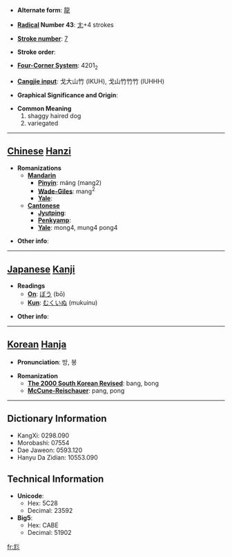 * '''Alternate form''': [[龍]]

* '''[[Wiktionary:Chinese radical index| Radical]] Number 43''': [[Wiktionary:Chinese radical index 尢|尢]]+4 strokes

* '''[[Wiktionary:Chinese total strokes index|Stroke number]]''': [[Wiktionary:Chinese total strokes index 7|7]]

* '''Stroke order''': 

* '''[[Wiktionary:Chinese four corner index|Four-Corner System]]''': 4201<sub>2</sub>

* '''[[Wiktionary:Chinese Cangjie index|Cangjie input]]''': 戈大山竹 (IKUH), 戈山竹竹竹 (IUHHH)

* '''Graphical Significance and Origin''': 

* '''Common Meaning'''
*#shaggy haired dog
*# variegated


----

== [[Chinese]] [[Hanzi]] ==

* '''Romanizations'''
** '''[[Mandarin]]'''
*** '''[[Pinyin]]''': máng (mang2)
*** '''[[Wade-Giles]]''': mang<sup>2</sup>
*** '''[[Yale]]''': 
** '''[[Cantonese]]'''
*** '''[[Jyutping]]''':
*** '''[[Penkyamp]]''': 
*** '''[[Yale]]''': mong4, mung4 pong4

* '''Other info''': 

----

== [[Japanese]] [[Kanji]] ==

* '''Readings'''
** '''[[On]]''': [[ぼう]] (bō)
** '''[[Kun]]''': [[むくいぬ]] (mukuinu)

* '''Other info''':  

----

== [[Korean]] [[Hanja]] ==

* '''Pronunciation''': 방, 봉

* '''Romanization'''
** '''[[The 2000 South Korean Revised Romanization|The 2000 South Korean Revised]]''': bang, bong
** '''[[McCune-Reischauer]]''': pang, pong

----

== Dictionary Information ==

* KangXi: 0298.090
* Morobashi: 07554
* Dae Jaweon: 0593.120
* Hanyu Da Zidian: 10553.090

== Technical Information ==

* '''Unicode''':
** Hex: 5C28
** Decimal: 23592
* '''Big5''':
** Hex: CABE
** Decimal: 51902

[[fr:尨]]